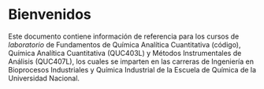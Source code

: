 # Bienvenidos {.unnumbered}

Este documento contiene información de referencia para los cursos de *laboratorio* de Fundamentos de Química Analítica Cuantitativa (código), Química Analítica Cuantitativa (QUC403L) y Métodos Instrumentales de Análisis (QUC407L), los cuales se imparten en las carreras de Ingeniería en Bioprocesos Industriales y Química Industrial de la Escuela de Química de la Universidad Nacional.
